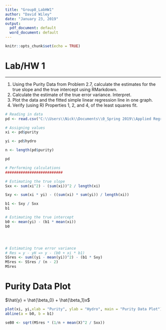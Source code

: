 ---
title: "Group8_LabHW1"
author: "David Wiley"
date: "January 23, 2019"
output:
  pdf_document: default
  word_document: default
---

```{r setup, include=FALSE}
knitr::opts_chunk$set(echo = TRUE)
```


# Lab/HW 1

***
1. Using the Purity Data from Problem 2.7, calculate the estimates for the true slope 
    and the true intercept using RMarkdown.
2. Calculate the estimate of the true error variance. Interpret.
3. Plot the data and the fitted simple linear regression line in one graph. 
4. Verify (using R) Properties 1, 2, and 4, of the least squares fit. 

```{r}
# Reading in data
pd <- read.csv("C:\\Users\\Nick\\Documents\\0_Spring 2019\\Applied Regression\\Labs_HW\\Data_Sets\\Chapter 2\\Problems\\data-prob-2-7.csv", header = T)

# Assigning values
xi <- pd$purity

yi <- pd$hydro

n <- length(pd$purity)

pd

```


```{r}
# Performing calculations
##########################

# Estimating the true slope
Sxx <- sum(xi^2) - (sum(xi))^2 / length(xi)

Sxy <- sum(xi * yi) - ((sum(xi) * sum(yi)) / length(xi))

b1 <- Sxy / Sxx
b1

# Estimating the true intercept
b0 <- mean(yi) - (b1 * mean(xi))
b0




# Estimating true error variance
# Res = y - yH => y - (b0 + xi * b1)
SSres <- sum((yi - mean(yi))^2) - (b1 * Sxy)
MSres <- SSres / (n - 2)
MSres


```


# Purity Data Plot


$\hat{y} = \hat{\beta_0} + \hat{\beta_1}x$ 


```{r pressure, echo=FALSE, fig.align="center"}

plot(xi, yi,xlab = "Purity", ylab = "Hydro", main = "Purity Data Plot")
abline(a = b0, b = b1)


```

```{r}

seB0 <- sqrt(MSres * (1/n + mean(X)^2 / Sxx))

```



